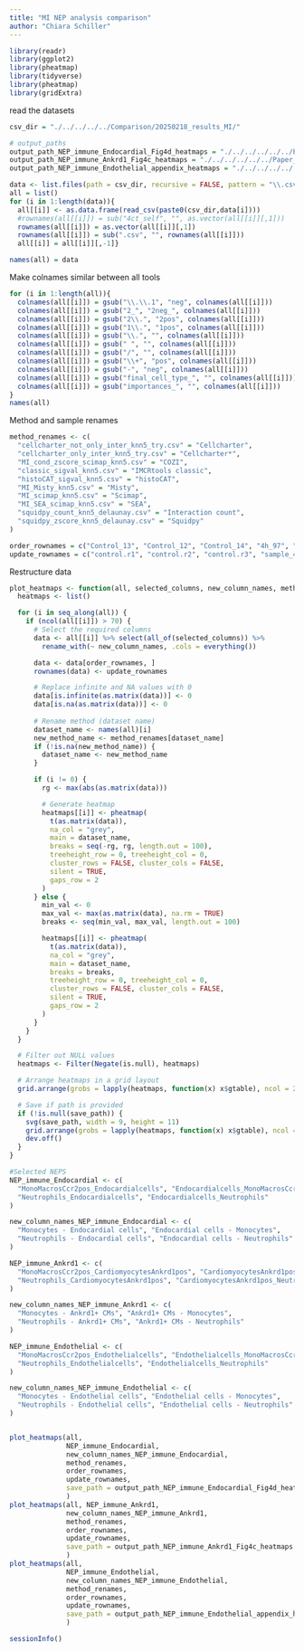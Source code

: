 ```yaml
---
title: "MI NEP analysis comparison"
author: "Chiara Schiller"
---
```

```r
library(readr)
library(ggplot2)
library(pheatmap)
library(tidyverse)
library(pheatmap)
library(gridExtra)
```

read the datasets
```r
csv_dir = "./../../../../Comparison/20250218_results_MI/"

# output_paths
output_path_NEP_immune_Endocardial_Fig4d_heatmaps = "./../../../../../Paper_figures/condzscore_v3/Fig4d_MI_data_heatmaps_final.svg"
output_path_NEP_immune_Ankrd1_Fig4c_heatmaps = "./../../../../../Paper_figures/condzscore_v3/Fig4c_MI_NEP_immune_Ankrd1_heatmaps_final.svg"
output_path_NEP_immune_Endothelial_appendix_heatmaps = "./../../../../../Paper_figures/condzscore_v3/Appendix_Fig_MI_NEP_immune_Endothelial_heatmaps_final.svg"
```


```r
data <- list.files(path = csv_dir, recursive = FALSE, pattern = "\\.csv$")
all = list()
for (i in 1:length(data)){
  all[[i]] <- as.data.frame(read_csv(paste0(csv_dir,data[i])))
  #rownames(all[[i]]) = sub("4ct_self", "", as.vector(all[[i]][,1]))
  rownames(all[[i]]) = as.vector(all[[i]][,1])
  rownames(all[[i]]) = sub(".csv", "", rownames(all[[i]]))
  all[[i]] = all[[i]][,-1]}

names(all) = data
```
Make colnames similar between all tools
```r

for (i in 1:length(all)){
  colnames(all[[i]]) = gsub("\\.\\.1", "neg", colnames(all[[i]]))
  colnames(all[[i]]) = gsub("2_", "2neg_", colnames(all[[i]]))
  colnames(all[[i]]) = gsub("2\\.", "2pos", colnames(all[[i]]))
  colnames(all[[i]]) = gsub("1\\.", "1pos", colnames(all[[i]]))
  colnames(all[[i]]) = gsub("\\.", "", colnames(all[[i]]))
  colnames(all[[i]]) = gsub(" ", "", colnames(all[[i]]))
  colnames(all[[i]]) = gsub("/", "", colnames(all[[i]]))
  colnames(all[[i]]) = gsub("\\+", "pos", colnames(all[[i]]))
  colnames(all[[i]]) = gsub("-", "neg", colnames(all[[i]]))
  colnames(all[[i]]) = gsub("final_cell_type_", "", colnames(all[[i]]))
  colnames(all[[i]]) = gsub("importances_", "", colnames(all[[i]]))
}
names(all)

```
Method and sample renames
```r
method_renames <- c(
  "cellcharter_not_only_inter_knn5_try.csv" = "Cellcharter",
  "cellcharter_only_inter_knn5_try.csv" = "Cellcharter*",
  "MI_cond_zscore_scimap_knn5.csv" = "COZI",
  "classic_sigval_knn5.csv" = "IMCRtools classic",
  "histoCAT_sigval_knn5.csv" = "histoCAT",
  "MI_Misty_knn5.csv" = "Misty",
  "MI_scimap_knn5.csv" = "Scimap",
  "MI_SEA_scimap_knn5.csv" = "SEA",
  "squidpy_count_knn5_delaunay.csv" = "Interaction count",
  "squidpy_zscore_knn5_delaunay.csv" = "Squidpy"
)

order_rownames = c("Control_13", "Control_12", "Control_14", "4h_97", "4h_96", "24h_83", "24h_86", "48h_79", "48h_76")
update_rownames = c("control.r1", "control.r2", "control.r3", "sample_4h.r1", "sample_4h.r2", "sample_1d.r1", "sample_1d.r2", " sample_2d.r1", "sample_2d.r2")


```



Restructure data
```r
plot_heatmaps <- function(all, selected_columns, new_column_names, method_renames, order_rownames, update_rownames, save_path = NULL) {
  heatmaps <- list()

  for (i in seq_along(all)) {
    if (ncol(all[[i]]) > 70) {
      # Select the required columns
      data <- all[[i]] %>% select(all_of(selected_columns)) %>%
        rename_with(~ new_column_names, .cols = everything())

      data <- data[order_rownames, ]
      rownames(data) <- update_rownames

      # Replace infinite and NA values with 0
      data[is.infinite(as.matrix(data))] <- 0
      data[is.na(as.matrix(data))] <- 0
      
      # Rename method (dataset name)
      dataset_name <- names(all)[i]
      new_method_name <- method_renames[dataset_name]
      if (!is.na(new_method_name)) {
        dataset_name <- new_method_name
      }

      if (i != 0) {
        rg <- max(abs(as.matrix(data)))

        # Generate heatmap
        heatmaps[[i]] <- pheatmap(
          t(as.matrix(data)), 
          na_col = "grey",  
          main = dataset_name,
          breaks = seq(-rg, rg, length.out = 100),
          treeheight_row = 0, treeheight_col = 0,
          cluster_rows = FALSE, cluster_cols = FALSE,
          silent = TRUE,
          gaps_row = 2
        )
      } else {
        min_val <- 0
        max_val <- max(as.matrix(data), na.rm = TRUE)
        breaks <- seq(min_val, max_val, length.out = 100)

        heatmaps[[i]] <- pheatmap(
          t(as.matrix(data)), 
          na_col = "grey",
          main = dataset_name,
          breaks = breaks,
          treeheight_row = 0, treeheight_col = 0,
          cluster_rows = FALSE, cluster_cols = FALSE,
          silent = TRUE,
          gaps_row = 2
        )
      }
    }
  }

  # Filter out NULL values
  heatmaps <- Filter(Negate(is.null), heatmaps)

  # Arrange heatmaps in a grid layout
  grid.arrange(grobs = lapply(heatmaps, function(x) x$gtable), ncol = 2)

  # Save if path is provided
  if (!is.null(save_path)) {
    svg(save_path, width = 9, height = 11)
    grid.arrange(grobs = lapply(heatmaps, function(x) x$gtable), ncol = 2)
    dev.off()
  }
}

#Selected NEPS
NEP_immune_Endocardial <- c(
  "MonoMacrosCcr2pos_Endocardialcells", "Endocardialcells_MonoMacrosCcr2pos",  
  "Neutrophils_Endocardialcells", "Endocardialcells_Neutrophils" 
)

new_column_names_NEP_immune_Endocardial <- c(
  "Monocytes - Endocardial cells", "Endocardial cells - Monocytes",
  "Neutrophils - Endocardial cells", "Endocardial cells - Neutrophils"
)

NEP_immune_Ankrd1 <- c(
  "MonoMacrosCcr2pos_CardiomyocytesAnkrd1pos", "CardiomyocytesAnkrd1pos_MonoMacrosCcr2pos",  
  "Neutrophils_CardiomyocytesAnkrd1pos", "CardiomyocytesAnkrd1pos_Neutrophils" 
)

new_column_names_NEP_immune_Ankrd1 <- c(
  "Monocytes - Ankrd1+ CMs", "Ankrd1+ CMs - Monocytes",
  "Neutrophils - Ankrd1+ CMs", "Ankrd1+ CMs - Neutrophils"
)

NEP_immune_Endothelial <- c(
  "MonoMacrosCcr2pos_Endothelialcells", "Endothelialcells_MonoMacrosCcr2pos",  
  "Neutrophils_Endothelialcells", "Endothelialcells_Neutrophils" 
)

new_column_names_NEP_immune_Endothelial <- c(
  "Monocytes - Endothelial cells", "Endothelial cells - Monocytes",
  "Neutrophils - Endothelial cells", "Endothelial cells - Neutrophils"
)


plot_heatmaps(all, 
              NEP_immune_Endocardial, 
              new_column_names_NEP_immune_Endocardial, 
              method_renames,
              order_rownames, 
              update_rownames, 
              save_path = output_path_NEP_immune_Endocardial_Fig4d_heatmaps
              )
plot_heatmaps(all, NEP_immune_Ankrd1, 
              new_column_names_NEP_immune_Ankrd1, 
              method_renames,
              order_rownames, 
              update_rownames, 
              save_path = output_path_NEP_immune_Ankrd1_Fig4c_heatmaps
              )
plot_heatmaps(all, 
              NEP_immune_Endothelial, 
              new_column_names_NEP_immune_Endothelial, 
              method_renames,
              order_rownames, 
              update_rownames, 
              save_path = output_path_NEP_immune_Endothelial_appendix_heatmaps
              )
```


```r
sessionInfo()
```

